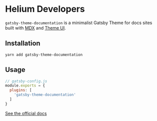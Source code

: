 # Helium Developers 

`gatsby-theme-documentation` is a minimalist Gatsby Theme for
docs sites built with [MDX](https://mdxjs.com) and
[Theme UI](https://theme-ui.com).

## Installation

```
yarn add gatsby-theme-documentation
```

## Usage

```js
// gatsby-config.js
module.exports = {
  plugins: [
    'gatsby-theme-documentation'
  ]
}
```

[See the official docs](https://github.com/johno/gatsby-theme-documentation)
